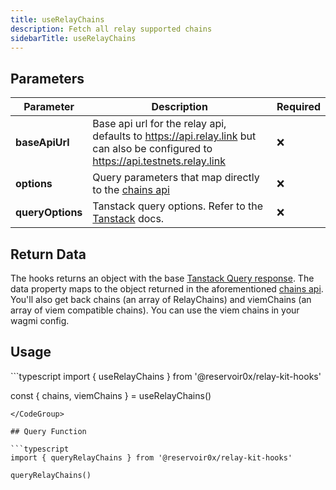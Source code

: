 ```yaml
---
title: useRelayChains
description: Fetch all relay supported chains
sidebarTitle: useRelayChains
---
```


## Parameters

| Parameter    | Description                                                                                                                                    | Required |
|--------------|------------------------------------------------------------------------------------------------------------------------------------------------|----------|
| **baseApiUrl**       | Base api url for the relay api, defaults to https://api.relay.link but can also be configured to https://api.testnets.relay.link | ❌       |
| **options**      | Query parameters that map directly to the [chains api](/references/api/get-chains)                                                                                                   | ❌       |
| **queryOptions** | Tanstack query options. Refer to the [Tanstack](https://tanstack.com/query/latest/docs/framework/react/guides/query-options) docs.              | ❌       |

## Return Data

The hooks returns an object with the base [Tanstack Query response](https://tanstack.com/query/v5/docs/framework/react/reference/useQuery). The data property maps to the object returned in the aforementioned [chains api](/references/api/get-chains). You'll also get back chains (an array of RelayChains) and viemChains (an array of viem compatible chains). You can use the viem chains in your wagmi config.

## Usage

<CodeGroup>
```typescript
import { useRelayChains } from '@reservoir0x/relay-kit-hooks'

const { chains, viemChains } = useRelayChains()

```
</CodeGroup>

## Query Function

```typescript
import { queryRelayChains } from '@reservoir0x/relay-kit-hooks'

queryRelayChains()

```